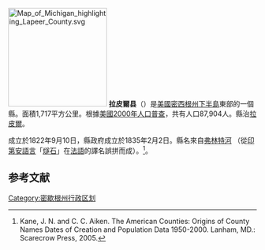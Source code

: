 {{noteTA
|T=zh-hans:拉皮尔县 (密歇根州);zh-hk:拉皮爾縣 (密歇根州);zh-tw:拉皮爾郡 (密西根州);
|1=zh-hans:县;zh-hk:縣;zh-tw:郡;
}}
[[File:Map_of_Michigan_highlighting_Lapeer_County.svg|200px]]
'''拉皮爾县'''（{{lang-en|Lapeer County}}）是[[美國|美國]][[密西根州|密西根州]][[下半島|下半島]]東部的一個縣。面積1,717平方公里。根據[[美國2000年人口普查|美國2000年人口普查]]，共有人口87,904人。縣治[[拉皮爾_(密西根州)|拉皮爾]]。

成立於1822年9月10日，縣政府成立於1835年2月2日。縣名來自[[弗林特河|弗林特河]] （從[[印第安人|印第安語言]]「[[燧石|燧石]]」在[[法語|法語]]的譯名誤拼而成）。<ref>Kane, J. N. and C. C. Aiken. The American Counties: Origins of County Names Dates of Creation and Population Data 1950-2000. Lanham, MD.: Scarecrow Press, 2005.</ref>。

== 参考文献 ==
<div class="references-small">
<references />
</div>

{{DEFAULTSORT:Lake County, Michigan}}
{{Michigan}}
{{Michigan-geo-stub}}
[[Category:密歇根州行政区划|Category:密歇根州行政区划]]